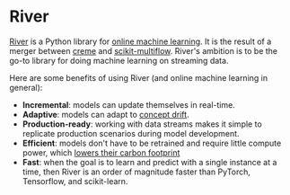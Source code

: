# River

[River](https://github.com/online-ml/river) is a Python library for [online machine learning](https://www.wikiwand.com/en/Online_machine_learning). It is the result of a merger between [creme](https://github.com/MaxHalford/creme) and [scikit-multiflow](https://github.com/scikit-multiflow/scikit-multiflow). River's ambition is to be the go-to library for doing machine learning on streaming data.

Here are some benefits of using River (and online machine learning in general):

- **Incremental**: models can update themselves in real-time.
- **Adaptive**: models can adapt to [concept drift](https://www.wikiwand.com/en/Concept_drift).
- **Production-ready**: working with data streams makes it simple to replicate production scenarios during model development.
- **Efficient**: models don't have to be retrained and require little compute power, which [lowers their carbon footprint](https://arxiv.org/abs/1907.10597)
- **Fast**: when the goal is to learn and predict with a single instance at a time, then River is an order of magnitude faster than PyTorch, Tensorflow, and scikit-learn.